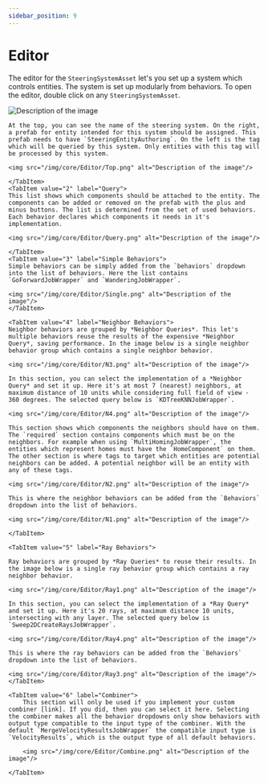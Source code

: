 ```yaml
---
sidebar_position: 9
---
```



# Editor

The editor for the `SteeringSystemAsset` let's you set up a system which controls entities. The system is set up modularly from behaviors. To open the editor, double click on any `SteeringSystemAsset`. 

<img src="/img/core/SteeringSystemMain.png" alt="Description of the image"/>

<Tabs>
    <TabItem value="1" label="Top Area"> 
    
    At the top, you can see the name of the steering system. On the right, a prefab for entity intended for this system should be assigned. This prefab needs to have `SteeringEntityAuthoring`. On the left is the tag which will be queried by this system. Only entities with this tag will be processed by this system.

    <img src="/img/core/Editor/Top.png" alt="Description of the image"/>

    </TabItem>
    <TabItem value="2" label="Query"> 
    This list shows which components should be attached to the entity. The components can be added or removed on the prefab with the plus and minus buttons. The list is determined from the set of used behaviors. Each behavior declares which components it needs in it's implementation.

    <img src="/img/core/Editor/Query.png" alt="Description of the image"/>

    </TabItem>
    <TabItem value="3" label="Simple Behaviors"> 
    Simple behaviors can be simply added from the `behaviors` dropdown into the list of behaviors. Here the list contains `GoForwardJobWrapper` and `WanderingJobWrapper`.

    <img src="/img/core/Editor/Single.png" alt="Description of the image"/>
    </TabItem>

    <TabItem value="4" label="Neighbor Behaviors"> 
    Neighbor behaviors are grouped by *Neighbor Queries*. This let's multiple behaviors reuse the results of the expensive *Neighbor Query*, saving performance. In the image below is a single neighbor behavior group which contains a single neighbor behavior. 

    <img src="/img/core/Editor/N3.png" alt="Description of the image"/>

    In this section, you can select the implementation of a *Neighbor Query* and set it up. Here it's at most 7 (nearest) neighbors, at maximum distance of 10 units while considering full field of view - 360 degrees. The selected query below is `KDTreeKNNJobWrapper`.

    <img src="/img/core/Editor/N4.png" alt="Description of the image"/>

    This section shows which components the neighbors should have on them. The `required` section contains components which must be on the neighbors. For example when using `MultiHomingJobWrapper`, the entities which represent homes must have the `HomeComponent` on them. The other section is where tags to target which entities are potential neighbors can be added. A potential neighbor will be an entity with any of these tags.

    <img src="/img/core/Editor/N2.png" alt="Description of the image"/>

    This is where the neighbor behaviors can be added from the `Behaviors` dropdown into the list of behaviors.

    <img src="/img/core/Editor/N1.png" alt="Description of the image"/>

    </TabItem>
    
    <TabItem value="5" label="Ray Behaviors"> 
    
    Ray behaviors are grouped by *Ray Queries* to reuse their results. In the image below is a single ray behavior group which contains a ray neighbor behavior. 

    <img src="/img/core/Editor/Ray1.png" alt="Description of the image"/>

    In this section, you can select the implementation of a *Ray Query* and set it up. Here it's 20 rays, at maximum distance 10 units, intersecting with any layer. The selected query below is `Sweep2DCreateRaysJobWrapper`. 

    <img src="/img/core/Editor/Ray4.png" alt="Description of the image"/>

    This is where the ray behaviors can be added from the `Behaviors` dropdown into the list of behaviors.

    <img src="/img/core/Editor/Ray3.png" alt="Description of the image"/>
    </TabItem>

    <TabItem value="6" label="Combiner"> 
        This section will only be used if you implement your custom combiner [link]. If you did, then you can select it here. Selecting the combiner makes all the behavior dropdowns only show behaviors with output type compatible to the input type of the combiner. With the default `MergeVelocityResultsJobWrapper` the compatible input type is `VelocityResults`, which is the output type of all default behaviors.

        <img src="/img/core/Editor/Combine.png" alt="Description of the image"/>

    </TabItem>
</Tabs>

